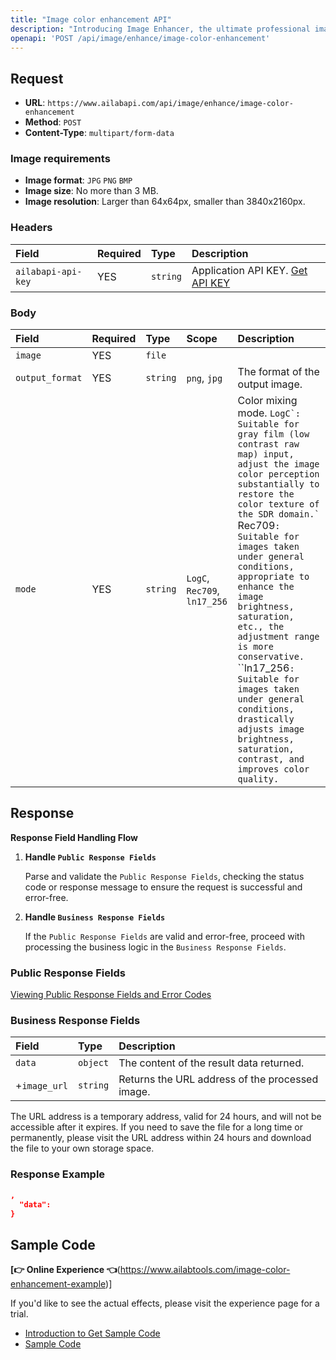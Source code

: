 ```yaml
---
title: "Image color enhancement API"
description: "Introducing Image Enhancer, the ultimate professional image enhancement tool for perfecting your photos. Our powerful suite of tools allows you to deblur, color correct, and adjust contrast with ease, giving you the best possible image quality. From simple corrections to complex tasks, Image Enhancer delivers professional-grade results in no time. Whether you're a professional photographer or just starting out, Image Enhancer has the tools you need to take your photos to the next level. Take control of your images and get the perfect look you desire with Image Enhancer."
openapi: 'POST /api/image/enhance/image-color-enhancement'
---
```


## Request

- **URL**: `https://www.ailabapi.com/api/image/enhance/image-color-enhancement`
- **Method**: `POST`
- **Content-Type**: `multipart/form-data`

### Image requirements

- **Image format**: `JPG` `PNG` `BMP`
- **Image size**: No more than 3 MB.
- **Image resolution**: Larger than 64x64px, smaller than 3840x2160px.

### Headers

| Field              | Required | Type     | Description                                        |
|:-------------------|:---------|:---------|:---------------------------------------------------|
| `ailabapi-api-key` | YES      | `string` | Application API KEY. [Get API KEY](/doc/get-api-key) |

### Body

| Field           | Required | Type     | Scope                                                 | Description                                                                                                                                                                                                                                                                                                                                                                                                                                                                                                                                |
|:----------------|:---------|:---------|:------------------------------------------------------|:-------------------------------------------------------------------------------------------------------------------------------------------------------------------------------------------------------------------------------------------------------------------------------------------------------------------------------------------------------------------------------------------------------------------------------------------------------------------------------------------------------------------------------------------|
| `image`         | YES      | `file`   |                                                       |                                                                                                                                                                                                                                                                                                                                                                                                                                                                                                                                            |
| `output_format` | YES      | `string` | ``png``, ``jpg`` | The format of the output image.                                                                                                                                                                                                                                                                                                                                                                                                                                                                                                            |
| `mode`          | YES      | `string` | ``LogC``, ``Rec709``, ``ln17_256`` | Color mixing mode. ``LogC`: Suitable for gray film (low contrast raw map) input, adjust the image color perception substantially to restore the color texture of the SDR domain.` ``Rec709`: Suitable for images taken under general conditions, appropriate to enhance the image brightness, saturation, etc., the adjustment range is more conservative.` ``ln17_256`: Suitable for images taken under general conditions, drastically adjusts image brightness, saturation, contrast, and improves color quality.` |

## Response

**Response Field Handling Flow**

1. **Handle `Public Response Fields`**

   Parse and validate the `Public Response Fields`, checking the status code or response message to ensure the request is successful and error-free.

2. **Handle `Business Response Fields`**

   If the `Public Response Fields` are valid and error-free, proceed with processing the business logic in the `Business Response Fields`.

### Public Response Fields

<a href="/docs/response-description" target="_blank">Viewing Public Response Fields and Error Codes</a>

### Business Response Fields

| Field        | Type     | Description                                     |
|:-------------|:---------|:------------------------------------------------|
| `data`       | `object` | The content of the result data returned.        |
| +`image_url` | `string` | Returns the URL address of the processed image. |

The URL address is a temporary address, valid for 24 hours, and will not be accessible after it expires. If you need to save the file for a long time or permanently, please visit the URL address within 24 hours and download the file to your own storage space.

### Response Example

```json
,
  "data":           
}
```

## Sample Code

**[👉 Online Experience 👈**(https://www.ailabtools.com/image-color-enhancement-example)]

If you'd like to see the actual effects, please visit the experience page for a trial.

- [Introduction to Get Sample Code](get-sample-code)
- [Sample Code][PostmanURL]

[PostmanURL]: https://documenter.getpostman.com/view/26387069/2s93JxqgHE#ea688a11-b74a-41c3-a9a1-9b3576679aa5